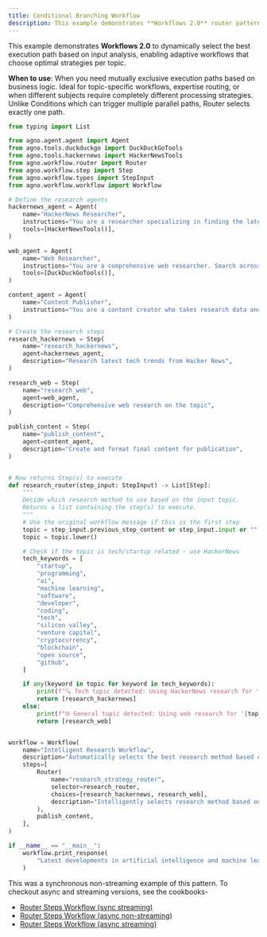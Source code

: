 ```yaml
---
title: Conditional Branching Workflow
description: This example demonstrates **Workflows 2.0** router pattern for intelligent, content-based workflow routing.
---
```


This example demonstrates **Workflows 2.0** to dynamically select the best execution path based on input 
analysis, enabling adaptive workflows that choose optimal strategies per topic.

**When to use**: When you need mutually exclusive execution paths based on business logic.
Ideal for topic-specific workflows, expertise routing, or when different subjects require 
completely different processing strategies. Unlike Conditions which can trigger multiple 
parallel paths, Router selects exactly one path.

```python router_steps_workflow.py
from typing import List

from agno.agent.agent import Agent
from agno.tools.duckduckgo import DuckDuckGoTools
from agno.tools.hackernews import HackerNewsTools
from agno.workflow.router import Router
from agno.workflow.step import Step
from agno.workflow.types import StepInput
from agno.workflow.workflow import Workflow

# Define the research agents
hackernews_agent = Agent(
    name="HackerNews Researcher",
    instructions="You are a researcher specializing in finding the latest tech news and discussions from Hacker News. Focus on startup trends, programming topics, and tech industry insights.",
    tools=[HackerNewsTools()],
)

web_agent = Agent(
    name="Web Researcher",
    instructions="You are a comprehensive web researcher. Search across multiple sources including news sites, blogs, and official documentation to gather detailed information.",
    tools=[DuckDuckGoTools()],
)

content_agent = Agent(
    name="Content Publisher",
    instructions="You are a content creator who takes research data and creates engaging, well-structured articles. Format the content with proper headings, bullet points, and clear conclusions.",
)

# Create the research steps
research_hackernews = Step(
    name="research_hackernews",
    agent=hackernews_agent,
    description="Research latest tech trends from Hacker News",
)

research_web = Step(
    name="research_web",
    agent=web_agent,
    description="Comprehensive web research on the topic",
)

publish_content = Step(
    name="publish_content",
    agent=content_agent,
    description="Create and format final content for publication",
)


# Now returns Step(s) to execute
def research_router(step_input: StepInput) -> List[Step]:
    """
    Decide which research method to use based on the input topic.
    Returns a list containing the step(s) to execute.
    """
    # Use the original workflow message if this is the first step
    topic = step_input.previous_step_content or step_input.input or ""
    topic = topic.lower()

    # Check if the topic is tech/startup related - use HackerNews
    tech_keywords = [
        "startup",
        "programming",
        "ai",
        "machine learning",
        "software",
        "developer",
        "coding",
        "tech",
        "silicon valley",
        "venture capital",
        "cryptocurrency",
        "blockchain",
        "open source",
        "github",
    ]

    if any(keyword in topic for keyword in tech_keywords):
        print(f"🔍 Tech topic detected: Using HackerNews research for '{topic}'")
        return [research_hackernews]
    else:
        print(f"🌐 General topic detected: Using web research for '{topic}'")
        return [research_web]


workflow = Workflow(
    name="Intelligent Research Workflow",
    description="Automatically selects the best research method based on topic, then publishes content",
    steps=[
        Router(
            name="research_strategy_router",
            selector=research_router,
            choices=[research_hackernews, research_web],
            description="Intelligently selects research method based on topic",
        ),
        publish_content,
    ],
)

if __name__ == "__main__":
    workflow.print_response(
        "Latest developments in artificial intelligence and machine learning"
    )
```

This was a synchronous non-streaming example of this pattern. To checkout async and streaming versions, see the cookbooks-
- [Router Steps Workflow (sync streaming)](https://github.com/agno-agi/agno/tree/main/cookbook/workflows/_05_workflows_conditional_branching/sync/router_steps_workflow_stream.py)
- [Router Steps Workflow (async non-streaming)](https://github.com/agno-agi/agno/tree/main/cookbook/workflows/_05_workflows_conditional_branching/async/router_steps_workflow.py)
- [Router Steps Workflow (async streaming)](https://github.com/agno-agi/agno/tree/main/cookbook/workflows/_05_workflows_conditional_branching/async/router_steps_workflow_stream.py)